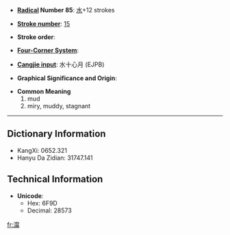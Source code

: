 * '''[[Wiktionary:Chinese radical index| Radical]] Number 85''': [[Wiktionary:Chinese radical index 水|水]]+12 strokes

* '''[[Wiktionary:Chinese total strokes index|Stroke number]]''': [[Wiktionary:Chinese total strokes index 15|15]]

* '''Stroke order''': 

* '''[[Wiktionary:Chinese four corner index|Four-Corner System]]''': 

* '''[[Wiktionary:Chinese Cangjie index|Cangjie input]]''': 水十心月 (EJPB)

* '''Graphical Significance and Origin''': 

* '''Common Meaning'''
*#mud
*# miry, muddy, stagnant


----

== Dictionary Information ==

* KangXi: 0652.321
* Hanyu Da Zidian: 31747.141

== Technical Information ==

* '''Unicode''':
** Hex: 6F9D
** Decimal: 28573

[[fr:澝]]